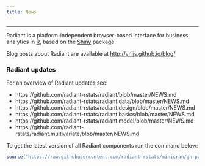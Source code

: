```yaml
---
title: News
---
```


***

Radiant is a platform-independent browser-based interface for business analytics in [R](https://www.r-project.org/), based on the [Shiny](https://www.rstudio.com/shiny/) package.

Blog posts about Radiant are available at <a href="http://vnijs.github.io/blog/" target = "_blank">http://vnijs.github.io/blog/</a>

### Radiant updates

For an overview of Radiant updates see:

* https://github.com/radiant-rstats/radiant/blob/master/NEWS.md
* https://github.com/radiant-rstats/radiant.data/blob/master/NEWS.md
* https://github.com/radiant-rstats/radiant.design/blob/master/NEWS.md
* https://github.com/radiant-rstats/radiant.basics/blob/master/NEWS.md
* https://github.com/radiant-rstats/radiant.model/blob/master/NEWS.md
* https://github.com/radiant-rstats/radiant.multivariate/blob/master/NEWS.md

To get the latest version of all Radiant components run the command below:

```r
source("https://raw.githubusercontent.com/radiant-rstats/minicran/gh-pages/update.R")
```


